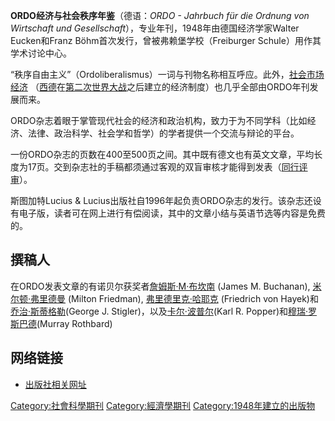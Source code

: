 {{Unreferenced |time=2008-04-23T02:51:16+00:00 }}
'''ORDO经济与社会秩序年鉴'''（德语：''ORDO - Jahrbuch für die Ordnung von Wirtschaft und Gesellschaft''），专业年刊，1948年由德国经济学家Walter Eucken和Franz Böhm首次发行，曾被弗赖堡学校（Freiburger Schule）用作其学术讨论中心。

“秩序自由主义”（Ordoliberalismus）一词与刊物名称相互呼应。此外，[[社会市场经济|社会市场经济]] （[[西德|西德]]在[[第二次世界大战|第二次世界大战]]之后建立的经济制度）也几乎全部由ORDO年刊发展而来。

ORDO杂志着眼于掌管现代社会的经济和政治机构，致力于为不同学科（比如经济、法律、政治科学、社会学和哲学）的学者提供一个交流与辩论的平台。

一份ORDO杂志的页数在400至500页之间。其中既有德文也有英文文章，平均长度为17页。交到杂志社的手稿都须通过客观的双盲审核才能得到发表（[[同行评审|同行评审]]）。

斯图加特Lucius & Lucius出版社自1996年起负责ORDO杂志的发行。该杂志还设有电子版，读者可在网上进行有偿阅读，其中的文章小结与英语节选等内容是免费的。

==撰稿人== 
在ORDO发表文章的有诺贝尔获奖者[[詹姆斯·M·布坎南|詹姆斯·M·布坎南]] (James M. Buchanan), [[米尔顿·弗里德曼|米尔顿·弗里德曼]] (Milton Friedman), [[弗里德里克·哈耶克|弗里德里克·哈耶克]] (Friedrich von Hayek)和[[乔治·斯蒂格勒|乔治·斯蒂格勒]](George J. Stigler)，以及[[卡尔·波普尔|卡尔·波普尔]](Karl R. Popper)和[[穆瑞·罗斯巴德|穆瑞·罗斯巴德]](Murray Rothbard)

==网络链接==
*[http://www.ordo-journal.com/en 出版社相关网址] {{Wayback|url=http://www.ordo-journal.com/en |date=20111007041817 }}

[[Category:社會科學期刊|Category:社會科學期刊]]
[[Category:經濟學期刊|Category:經濟學期刊]]
[[Category:1948年建立的出版物|Category:1948年建立的出版物]]
